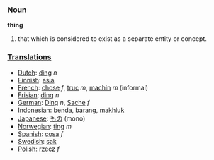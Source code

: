 ===Noun===

'''thing'''

#that which is considered to exist as a separate entity or concept.

===[[Translations]]===
*[[Dutch]]: [[ding]] ''n''
*[[Finnish]]: [[asia]]
*[[French]]:  [[chose]] ''f'', [[truc]] ''m'', [[machin]] ''m'' (informal)
*[[Frisian]]: [[ding]] ''n''
*[[German]]: [[Ding]] ''n'', [[Sache]] ''f''
*[[Indonesian]]: [[benda]], [[barang]], [[makhluk]]
*[[Japanese]]: [[もの]] (mono)
*[[Norwegian]]: [[ting]] ''m''
*[[Spanish]]: [[cosa]] ''f''
*[[Swedish]]: [[sak]]
*[[Polish]]: [[rzecz]] ''f''